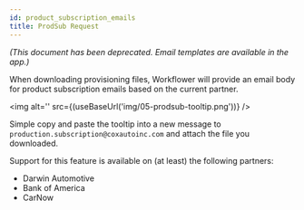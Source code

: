 ```yaml
---
id: product_subscription_emails
title: ProdSub Request
---
```


*(This document has been deprecated. Email templates are available in the app.)*


When downloading provisioning files, Workflower will provide an email body for product subscription emails based on the current partner.

<img alt='' src={(useBaseUrl('img/05-prodsub-tooltip.png'))} />

Simple copy and paste the tooltip into a new message to `production.subscription@coxautoinc.com` and attach the file you downloaded.

Support for this feature is available on (at least) the following partners:

- Darwin Automotive
- Bank of America
- CarNow
